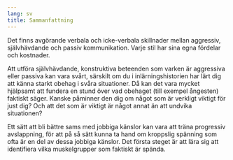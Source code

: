 ```yaml
---
lang: sv
title: Sammanfattning
---
```


Det finns avgörande verbala och icke-verbala skillnader mellan
aggressiv, självhävdande och passiv kommunikation. Varje stil har sina
egna fördelar och kostnader.

Att utföra självhävdande, konstruktiva beteenden som varken är aggressiva eller
passiva kan vara svårt, särskilt om du i inlärningshistorien har lärt dig att
känna starkt obehag i svåra situationer. Då kan det vara mycket hjälpsamt att
fundera en stund över vad obehaget (till exempel ångesten) faktiskt säger.
Kanske påminner den dig om något som är verkligt viktigt för just dig? Och att
det som är viktigt är något annat än att undvika situationen?

Ett sätt att bli bättre sams med jobbiga känslor kan vara att träna progressiv
avslappning, för att på så sätt kunna ta hand om kroppslig spänning som ofta är
en del av dessa jobbiga känslor. Det första steget är att lära sig att
identifiera vilka muskelgrupper som faktiskt är spända.